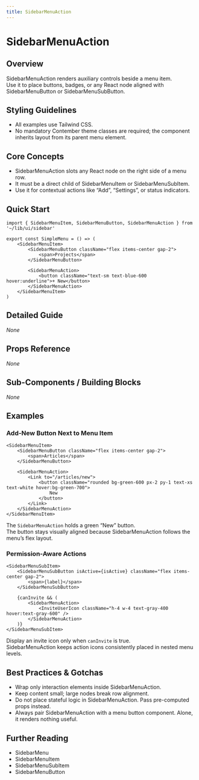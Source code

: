 ```yaml
---
title: SidebarMenuAction
---
```


<!-- Edited by human: false -->
<!-- Examples count: 4 -->
<!-- Source examples: 0 -->
<!-- Playground examples: 0 -->
<!-- External examples: 4 -->
<!-- Import examples: 2 -->

# SidebarMenuAction

## Overview
SidebarMenuAction renders auxiliary controls beside a menu item.  
Use it to place buttons, badges, or any React node aligned with SidebarMenuButton or SidebarMenuSubButton.

## Styling Guidelines
* All examples use Tailwind CSS.  
* No mandatory Contember theme classes are required; the component inherits layout from its parent menu element.

## Core Concepts
* SidebarMenuAction slots any React node on the right side of a menu row.  
* It must be a direct child of SidebarMenuItem or SidebarMenuSubItem.  
* Use it for contextual actions like “Add”, “Settings”, or status indicators.

## Quick Start
```tsx
import { SidebarMenuItem, SidebarMenuButton, SidebarMenuAction } from '~/lib/ui/sidebar'

export const SimpleMenu = () => (
	<SidebarMenuItem>
		<SidebarMenuButton className="flex items-center gap-2">
			<span>Projects</span>
		</SidebarMenuButton>

		<SidebarMenuAction>
			<button className="text-sm text-blue-600 hover:underline">+ New</button>
		</SidebarMenuAction>
	</SidebarMenuItem>
)
```

## Detailed Guide
_None_

## Props Reference
_None_

## Sub-Components / Building Blocks
_None_

## Examples

### Add-New Button Next to Menu Item
```tsx
<SidebarMenuItem>
	<SidebarMenuButton className="flex items-center gap-2">
		<span>Articles</span>
	</SidebarMenuButton>

	<SidebarMenuAction>
		<Link to="/articles/new">
			<button className="rounded bg-green-600 px-2 py-1 text-xs text-white hover:bg-green-700">
				New
			</button>
		</Link>
	</SidebarMenuAction>
</SidebarMenuItem>
```
The `SidebarMenuAction` holds a green “New” button.  
The button stays visually aligned because SidebarMenuAction follows the menu’s flex layout.

### Permission-Aware Actions
```tsx
<SidebarMenuSubItem>
	<SidebarMenuSubButton isActive={isActive} className="flex items-center gap-2">
		<span>{label}</span>
	</SidebarMenuSubButton>

	{canInvite && (
		<SidebarMenuAction>
			<InviteUserIcon className="h-4 w-4 text-gray-400 hover:text-gray-600" />
		</SidebarMenuAction>
	)}
</SidebarMenuSubItem>
```
Display an invite icon only when `canInvite` is true.  
SidebarMenuAction keeps action icons consistently placed in nested menu levels.

## Best Practices & Gotchas
* Wrap only interaction elements inside SidebarMenuAction.  
* Keep content small; large nodes break row alignment.  
* Do not place stateful logic in SidebarMenuAction. Pass pre-computed props instead.  
* Always pair SidebarMenuAction with a menu button component. Alone, it renders nothing useful.

## Further Reading
* SidebarMenu  
* SidebarMenuItem  
* SidebarMenuSubItem  
* SidebarMenuButton  

<!-- End of Generated Documentation -->